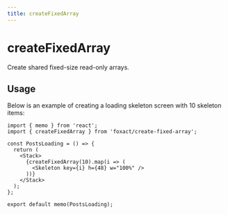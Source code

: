 ```yaml
---
title: createFixedArray
---
```


# createFixedArray


<ExportMetaInfo />

Create shared fixed-size read-only arrays.

## Usage

Below is an example of creating a loading skeleton screen with 10 skeleton items:

```tsx copy
import { memo } from 'react';
import { createFixedArray } from 'foxact/create-fixed-array';

const PostsLoading = () => {
  return (
    <Stack>
      {createFixedArray(10).map(i => (
        <Skeleton key={i} h={48} w="100%" />
      ))}
    </Stack>
  );
};

export default memo(PostsLoading);
```

